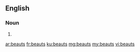 ==English==

===Noun===
{{head|en|noun plural form}}

# {{plural of|beaut|lang=en}}

[[ar:beauts]]
[[fr:beauts]]
[[ku:beauts]]
[[mg:beauts]]
[[my:beauts]]
[[vi:beauts]]
